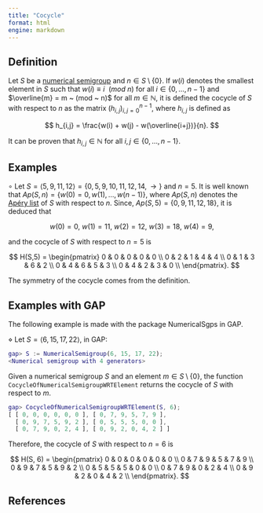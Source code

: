 ```yaml
---
title: "Cocycle"
format: html
engine: markdown
---
```


<!-- Parametrizing_Arf_NS -->

## Definition

Let $S$ be a [numerical semigroup](../Basic-concepts/Numerical-semigroup.qmd) and $n \in S \setminus \{0\}$. If $w(i)$ denotes the smallest element in $S$ such that $w(i) \equiv i ~~ (mod ~ n)$ for all $i \in \{0, \ldots, n-1\}$ and $\overline{m} = m ~ (mod ~ n)$ for all $m \in \mathbb{N}$, it is defined the cocycle of $S$ with respect to $n$ as the matrix $(h_{i,j})_{i, j = 0}^{n-1}$, where $h_{i,j}$ is defined as

$$
h_{i,j} = \frac{w(i) + w(j) - w(\overline{i+j})}{n}.
$$

It can be proven that $h_{i,j} \in \mathbb{N}$ for all $i,j \in \{0, \ldots, n-1\}$.

## Examples

$\circ$ Let $S = \langle 5, 9, 11, 12 \rangle = \{0, 5, 9, 10, 11, 12, 14, \rightarrow\}$ and $n = 5$. It is well known that $Ap(S,n) = \{w(0) = 0, w(1), \ldots, w(n-1)\}$, where $Ap(S,n)$ denotes the [Apéry list](Apery-set.qmd) of $S$ with respect to $n$. Since, $Ap(S,5) = \{0, 9, 11, 12, 18\}$, it is deduced that

$$
w(0) = 0, ~ w(1) = 11, ~ w(2) = 12, ~w(3) = 18, ~w(4) = 9,
$$

and the cocycle of $S$ with respect to $n = 5$ is

$$
H(S,5) = \begin{pmatrix}
  0 & 0 & 0 & 0 & 0 \\
  0 & 2 & 1 & 4 & 4 \\
  0 & 1 & 3 & 6 & 2 \\
  0 & 4 & 6 & 5 & 3 \\
  0 & 4 & 2 & 3 & 0 \\
\end{pmatrix}.
$$

The symmetry of the cocycle comes from the definition.

## Examples with GAP

The following example is made with the package NumericalSgps in GAP.

$\diamond$ Let $S = \langle 6, 15, 17, 22 \rangle$, in GAP:

``` gap
gap> S := NumericalSemigroup(6, 15, 17, 22);
<Numerical semigroup with 4 generators>
```

Given a numerical semigroup $S$ and an element $m \in S \setminus \{0\}$, the function `CocycleOfNumericalSemigroupWRTElement` returns the cocycle of $S$ with respect to $m$.

``` gap
gap> CocycleOfNumericalSemigroupWRTElement(S, 6);
[ [ 0, 0, 0, 0, 0, 0 ], [ 0, 7, 9, 5, 7, 9 ],
  [ 0, 9, 7, 5, 9, 2 ], [ 0, 5, 5, 5, 0, 0 ],
  [ 0, 7, 9, 0, 2, 4 ], [ 0, 9, 2, 0, 4, 2 ] ]
```

Therefore, the cocycle of $S$ with respect to $n = 6$ is

$$
H(S, 6) = \begin{pmatrix}
  0 & 0 & 0 & 0 & 0 & 0 \\
  0 & 7 & 9 & 5 & 7 & 9 \\
  0 & 9 & 7 & 5 & 9 & 2 \\
  0 & 5 & 5 & 5 & 0 & 0 \\
  0 & 7 & 9 & 0 & 2 & 4 \\
  0 & 9 & 2 & 0 & 4 & 2 \\
\end{pmatrix}.
$$

## References
